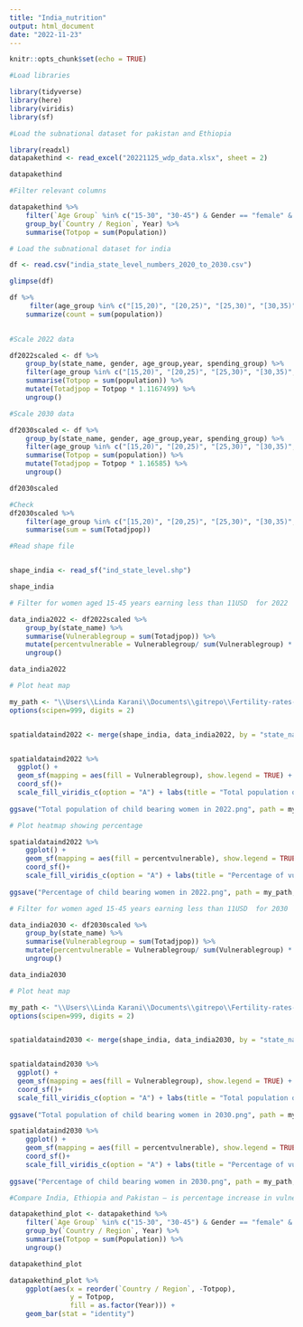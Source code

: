 ```yaml
---
title: "India_nutrition"
output: html_document
date: "2022-11-23"
---
```


```r
knitr::opts_chunk$set(echo = TRUE)
```

```r
#Load libraries

library(tidyverse)
library(here)
library(viridis)
library(sf)
```


```r
#Load the subnational dataset for pakistan and Ethiopia

library(readxl)
datapakethind <- read_excel("20221125_wdp_data.xlsx", sheet = 2)

datapakethind
```
```r
#Filter relevant columns

datapakethind %>% 
    filter(`Age Group` %in% c("15-30", "30-45") & Gender == "female" & Year %in% c(2022, 2030) & `Daily Spending Bracket` %in% c("$0-2", "$2-5", "$5-8", "$8-12")) %>% 
    group_by(`Country / Region`, Year) %>% 
    summarise(Totpop = sum(Population))
```


```r

# Load the subnational dataset for india

df <- read.csv("india_state_level_numbers_2020_to_2030.csv")

glimpse(df)
```

```r
df %>% 
     filter(age_group %in% c("[15,20)", "[20,25)", "[25,30)", "[30,35)", "	[35,40)", "[40,45)") & gender == 2 & year == 2030 & spending_group == "[0,11)")  %>% 
    summarize(count = sum(population))
    
```
```r
#Scale 2022 data 

df2022scaled <- df %>% 
    group_by(state_name, gender, age_group,year, spending_group) %>% 
    filter(age_group %in% c("[15,20)", "[20,25)", "[25,30)", "[30,35)", "	[35,40)", "[40,45)") & gender == 2 & year == 2022 & spending_group == "[0,11)")  %>% 
    summarise(Totpop = sum(population)) %>% 
    mutate(Totadjpop = Totpop * 1.1167499) %>% 
    ungroup()

```
```r
#Scale 2030 data

df2030scaled <- df %>% 
    group_by(state_name, gender, age_group,year, spending_group) %>% 
    filter(age_group %in% c("[15,20)", "[20,25)", "[25,30)", "[30,35)", "	[35,40)", "[40,45)") & gender == 2 & year == 2030 & spending_group == "[0,11)")  %>% 
    summarise(Totpop = sum(population)) %>% 
    mutate(Totadjpop = Totpop * 1.16585) %>% 
    ungroup()

df2030scaled
```


```r

#Check
df2030scaled %>% 
    filter(age_group %in% c("[15,20)", "[20,25)", "[25,30)", "[30,35)", "	[35,40)", "[40,45)") & gender == 2 & year == 2030 & spending_group == "[0,11)")  %>% 
    summarise(sum = sum(Totadjpop))
```


```r
#Read shape file


shape_india <- read_sf("ind_state_level.shp")

shape_india

```


```r
# Filter for women aged 15-45 years earning less than 11USD  for 2022

data_india2022 <- df2022scaled %>% 
    group_by(state_name) %>% 
    summarise(Vulnerablegroup = sum(Totadjpop)) %>% 
    mutate(percentvulnerable = Vulnerablegroup/ sum(Vulnerablegroup) * 100) %>% 
    ungroup()

data_india2022

```
```r
# Plot heat map

my_path <- "\\Users\\Linda Karani\\Documents\\gitrepo\\Fertility-rates-India"
options(scipen=999, digits = 2)


spatialdataind2022 <- merge(shape_india, data_india2022, by = "state_name")


spatialdataind2022 %>%
  ggplot() + 
  geom_sf(mapping = aes(fill = Vulnerablegroup), show.legend = TRUE) +
  coord_sf()+
  scale_fill_viridis_c(option = "A") + labs(title = "Total population of vulnerable child bearing women in 2022")
  
ggsave("Total population of child bearing women in 2022.png", path = my_path, width = 6, height = 4.5)
```
```r
# Plot heatmap showing percentage

spatialdataind2022 %>%
    ggplot() + 
    geom_sf(mapping = aes(fill = percentvulnerable), show.legend = TRUE) +
    coord_sf()+
    scale_fill_viridis_c(option = "A") + labs(title = "Percentage of vulnerable child bearing women in 2022")
  
ggsave("Percentage of child bearing women in 2022.png", path = my_path, width = 6, height = 4.5)

```




```r
# Filter for women aged 15-45 years earning less than 11USD  for 2030

data_india2030 <- df2030scaled %>% 
    group_by(state_name) %>% 
    summarise(Vulnerablegroup = sum(Totadjpop)) %>% 
    mutate(percentvulnerable = Vulnerablegroup/ sum(Vulnerablegroup) * 100) %>% 
    ungroup()

data_india2030
```

```r
# Plot heat map

my_path <- "\\Users\\Linda Karani\\Documents\\gitrepo\\Fertility-rates-India"
options(scipen=999, digits = 2)


spatialdataind2030 <- merge(shape_india, data_india2030, by = "state_name")


spatialdataind2030 %>%
  ggplot() + 
  geom_sf(mapping = aes(fill = Vulnerablegroup), show.legend = TRUE) +
  coord_sf()+
  scale_fill_viridis_c(option = "A") + labs(title = "Total population of vulnerable child bearing women in 2030")
  
ggsave("Total population of child bearing women in 2030.png", path = my_path, width = 6, height = 4.5)

```





```r
spatialdataind2030 %>%
    ggplot() + 
    geom_sf(mapping = aes(fill = percentvulnerable), show.legend = TRUE) +
    coord_sf()+
    scale_fill_viridis_c(option = "A") + labs(title = "Percentage of vulnerable child bearing women in 2030")
  
ggsave("Percentage of child bearing women in 2030.png", path = my_path, width = 6, height = 4.5)

```
```r
#Compare India, Ethiopia and Pakistan – is percentage increase in vulnerable pregnant/lactacting women from 2022 to 2030 similar? (Or just child-bearing age women if fertility rates are not available for 2030)

datapakethind_plot <- datapakethind %>% 
    filter(`Age Group` %in% c("15-30", "30-45") & Gender == "female" & Year %in% c(2022, 2030) & `Daily Spending Bracket` %in% c("$0-2", "$2-5", "$5-8", "$8-12")) %>% 
    group_by(`Country / Region`, Year) %>% 
    summarise(Totpop = sum(Population)) %>% 
    ungroup()

datapakethind_plot

```


```r
datapakethind_plot %>%
    ggplot(aes(x = reorder(`Country / Region`, -Totpop),
               y = Totpop,
               fill = as.factor(Year))) +
    geom_bar(stat = "identity")
    
    
```

